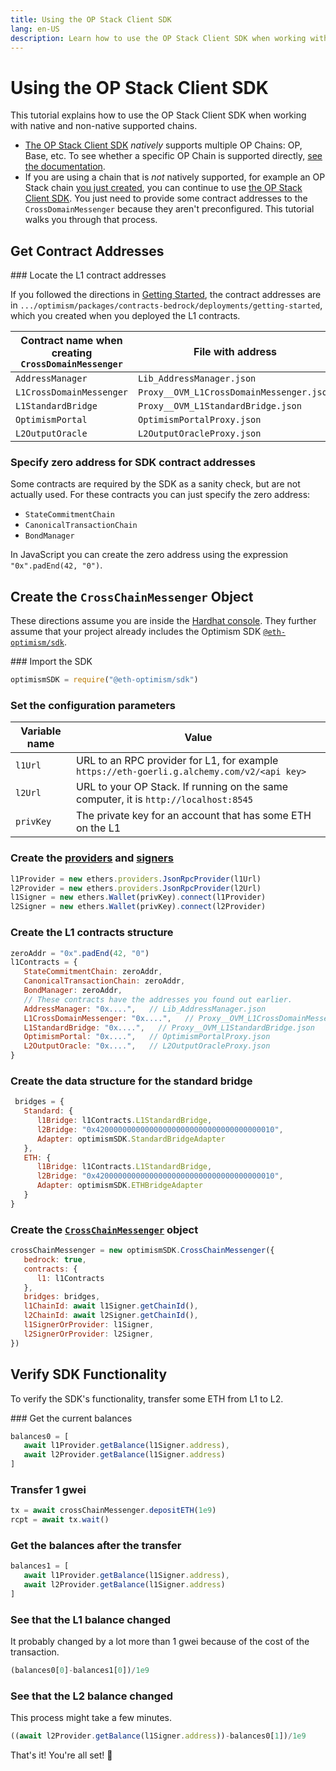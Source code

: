 ```yaml
---
title: Using the OP Stack Client SDK
lang: en-US
description: Learn how to use the OP Stack Client SDK when working with native and non-native supported chains.
---
```



# Using the OP Stack Client SDK

This tutorial explains how to use the OP Stack Client SDK when working with native and non-native supported chains.

*   [The OP Stack Client SDK](https://sdk.optimism.io/) *natively* supports multiple OP Chains: OP, Base, etc. To see whether a specific OP Chain is supported directly, [see the documentation](https://sdk.optimism.io/enums/l2chainid).
*   If you are using a chain that is *not* natively supported, for example an OP Stack chain [you just created](/getting-started-op-stack), you can continue to use [the OP Stack Client SDK](https://sdk.optimism.io/).
    You just need to provide some contract addresses to the `CrossDomainMessenger` because they aren't preconfigured. This tutorial walks you through that process.

## Get Contract Addresses

<Steps>
  ### Locate the L1 contract addresses

  If you followed the directions in [Getting Started](/getting-started-op-stack), the contract addresses are in `.../optimism/packages/contracts-bedrock/deployments/getting-started`, which you created when you deployed the L1 contracts.

  | Contract name when creating `CrossDomainMessenger` | File with address |
  | - | - |
  | `AddressManager`         | `Lib_AddressManager.json`
  | `L1CrossDomainMessenger` | `Proxy__OVM_L1CrossDomainMessenger.json`
  | `L1StandardBridge`       | `Proxy__OVM_L1StandardBridge.json`
  | `OptimismPortal`         | `OptimismPortalProxy.json`
  | `L2OutputOracle`         | `L2OutputOracleProxy.json`

  ### Specify zero address for SDK contract addresses

  Some contracts are required by the SDK as a sanity check, but are not actually used.
  For these contracts you can just specify the zero address:

  *   `StateCommitmentChain`
  *   `CanonicalTransactionChain`
  *   `BondManager`

  In JavaScript you can create the zero address using the expression `"0x".padEnd(42, "0")`.
</Steps>

## Create the `CrossChainMessenger` Object

These directions assume you are inside the [Hardhat console](https://hardhat.org/hardhat-runner/docs/guides/hardhat-console).
They further assume that your project already includes the Optimism SDK [`@eth-optimism/sdk`](https://www.npmjs.com/package/@eth-optimism/sdk).

<Steps>
  ### Import the SDK

  ```js
  optimismSDK = require("@eth-optimism/sdk")
  ```

  ### Set the configuration parameters

  | Variable name | Value |
  | - | - |
  | `l1Url` | URL to an RPC provider for L1, for example `https://eth-goerli.g.alchemy.com/v2/<api key>`
  | `l2Url` | URL to your OP Stack. If running on the same computer, it is `http://localhost:8545`
  | `privKey` | The private key for an account that has some ETH on the L1

  ### Create the [providers](https://docs.ethers.org/v5/api/providers/) and [signers](https://docs.ethers.org/v5/api/signer/)

  ```js
  l1Provider = new ethers.providers.JsonRpcProvider(l1Url)
  l2Provider = new ethers.providers.JsonRpcProvider(l2Url)
  l1Signer = new ethers.Wallet(privKey).connect(l1Provider)
  l2Signer = new ethers.Wallet(privKey).connect(l2Provider)
  ```

  ### Create the L1 contracts structure

  ```js
  zeroAddr = "0x".padEnd(42, "0")
  l1Contracts = {
     StateCommitmentChain: zeroAddr,
     CanonicalTransactionChain: zeroAddr,
     BondManager: zeroAddr,
     // These contracts have the addresses you found out earlier.
     AddressManager: "0x....",   // Lib_AddressManager.json
     L1CrossDomainMessenger: "0x....",   // Proxy__OVM_L1CrossDomainMessenger.json  
     L1StandardBridge: "0x....",   // Proxy__OVM_L1StandardBridge.json
     OptimismPortal: "0x....",   // OptimismPortalProxy.json
     L2OutputOracle: "0x....",   // L2OutputOracleProxy.json
  }                       
  ```

  ### Create the data structure for the standard bridge

  ```js
   bridges = { 
     Standard: { 
        l1Bridge: l1Contracts.L1StandardBridge, 
        l2Bridge: "0x4200000000000000000000000000000000000010", 
        Adapter: optimismSDK.StandardBridgeAdapter
     },
     ETH: {
        l1Bridge: l1Contracts.L1StandardBridge, 
        l2Bridge: "0x4200000000000000000000000000000000000010", 
        Adapter: optimismSDK.ETHBridgeAdapter
     }
  }
  ```

  ### Create the [`CrossChainMessenger`](https://sdk.optimism.io/classes/crosschainmessenger) object

  ```js
  crossChainMessenger = new optimismSDK.CrossChainMessenger({
     bedrock: true,
     contracts: {
        l1: l1Contracts
     },
     bridges: bridges,
     l1ChainId: await l1Signer.getChainId(),
     l2ChainId: await l2Signer.getChainId(),
     l1SignerOrProvider: l1Signer,
     l2SignerOrProvider: l2Signer,    
  })
  ```
</Steps>

## Verify SDK Functionality

To verify the SDK's functionality, transfer some ETH from L1 to L2.

<Steps>
  ### Get the current balances

  ```js
  balances0 = [
     await l1Provider.getBalance(l1Signer.address),
     await l2Provider.getBalance(l1Signer.address)
  ]
  ```

  ### Transfer 1 gwei

  ```js
  tx = await crossChainMessenger.depositETH(1e9)
  rcpt = await tx.wait()
  ```

  ### Get the balances after the transfer

  ```js
  balances1 = [
     await l1Provider.getBalance(l1Signer.address),
     await l2Provider.getBalance(l1Signer.address)
  ]
  ```

  ### See that the L1 balance changed

  It probably changed by a lot more than 1 gwei because of the cost of the transaction.

  ```js
  (balances0[0]-balances1[0])/1e9
  ```

  ### See that the L2 balance changed

  This process might take a few minutes.

  ```js
  ((await l2Provider.getBalance(l1Signer.address))-balances0[1])/1e9
  ```
</Steps>

That's it! You're all set! 🎉
